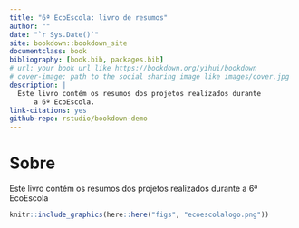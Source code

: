 ```yaml
--- 
title: "6ª EcoEscola: livro de resumos"
author: ""
date: "`r Sys.Date()`"
site: bookdown::bookdown_site
documentclass: book
bibliography: [book.bib, packages.bib]
# url: your book url like https://bookdown.org/yihui/bookdown
# cover-image: path to the social sharing image like images/cover.jpg
description: |
  Este livro contém os resumos dos projetos realizados durante
      a 6ª EcoEscola.
link-citations: yes
github-repo: rstudio/bookdown-demo
---
```


# Sobre

Este livro contém os resumos dos projetos realizados durante a 6ª EcoEscola

```r
knitr::include_graphics(here::here("figs", "ecoescolalogo.png"))
```



